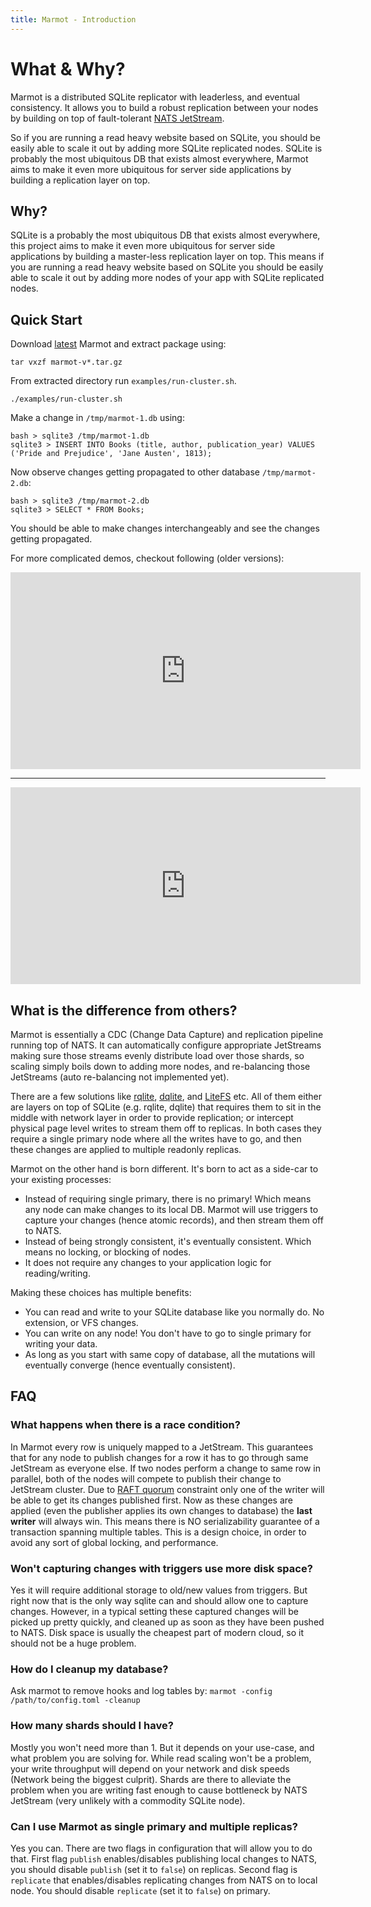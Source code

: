 ```yaml
---
title: Marmot - Introduction
---
```


# What & Why?

Marmot is a distributed SQLite replicator with leaderless, and eventual consistency. It allows you to build a robust replication
between your nodes by building on top of fault-tolerant [NATS JetStream](https://nats.io/).

So if you are running a read heavy website based on SQLite, you should be easily able to scale it out by adding more SQLite replicated nodes.
SQLite is probably the most ubiquitous DB that exists almost everywhere, Marmot aims to make it even more ubiquitous for server
side applications by building a replication layer on top.

## Why?

SQLite is a probably the most ubiquitous DB that exists almost everywhere, this project aims to make it even more ubiquitous for server
side applications by building a master-less replication layer on top. This means if you are running a read heavy website based on SQLite
you should be easily able to scale it out by adding more nodes of your app with SQLite replicated nodes.

## Quick Start

Download [latest](https://github.com/maxpert/marmot/releases/latest) Marmot and extract package using:

```
tar vxzf marmot-v*.tar.gz
```

From extracted directory run `examples/run-cluster.sh`. 

```
./examples/run-cluster.sh
```

Make a change in `/tmp/marmot-1.db` using:

```
bash > sqlite3 /tmp/marmot-1.db
sqlite3 > INSERT INTO Books (title, author, publication_year) VALUES ('Pride and Prejudice', 'Jane Austen', 1813);
```

Now observe changes getting propagated to other database `/tmp/marmot-2.db`:

```
bash > sqlite3 /tmp/marmot-2.db
sqlite3 > SELECT * FROM Books;
```

You should be able to make changes interchangeably and see the changes getting propagated.

For more complicated demos, checkout following (older versions):

<center>
    <iframe width="560" height="315" src="https://www.youtube.com/embed/GQ5x8pc9vuI" title="YouTube video player" frameborder="0" allow="accelerometer; autoplay; clipboard-write; encrypted-media; gyroscope; picture-in-picture" allowFullScreen></iframe>
    <hr />
    <iframe width="560" height="315" src="https://www.youtube.com/embed/QqZl61bJ9BA" title="YouTube video player" frameborder="0" allow="accelerometer; autoplay; clipboard-write; encrypted-media; gyroscope; picture-in-picture" allowFullScreen></iframe>
</center>

## What is the difference from others?

Marmot is essentially a CDC (Change Data Capture) and replication pipeline running top of NATS. It can automatically configure appropriate
JetStreams making sure those streams evenly distribute load over those shards, so scaling simply boils down to adding more nodes, and
re-balancing those JetStreams (auto re-balancing not implemented yet).

There are a few solutions like [rqlite](https://github.com/rqlite/rqlite), [dqlite](https://dqlite.io/), and
[LiteFS](https://github.com/superfly/litefs) etc. All of them either are layers on top of SQLite (e.g.
rqlite, dqlite) that requires them to sit in the middle with network layer in order to provide
replication; or intercept physical page level writes to stream them off to replicas. In both
cases they require a single primary node where all the writes have to go, and then these
changes are applied to multiple readonly replicas.

Marmot on the other hand is born different. It's born to act as a side-car to your existing processes:
 - Instead of requiring single primary, there is no primary! Which means any node can make changes to its local DB.
   Marmot will use triggers to capture your changes (hence atomic records), and then stream them off to NATS.
 - Instead of being strongly consistent, it's eventually consistent. Which means no locking, or blocking of nodes.
 - It does not require any changes to your application logic for reading/writing.

Making these choices has multiple benefits:

- You can read and write to your SQLite database like you normally do. No extension, or VFS changes.
- You can write on any node! You don't have to go to single primary for writing your data.
- As long as you start with same copy of database, all the mutations will eventually converge
  (hence eventually consistent).

## FAQ

### What happens when there is a race condition?

In Marmot every row is uniquely mapped to a JetStream. This guarantees that for any node to publish changes for a row it
has to go through same JetStream as everyone else. If two nodes perform a change to same row in parallel, both of the
nodes will compete to publish their change to JetStream cluster. Due to
[RAFT quorum](https://docs.nats.io/running-a-nats-service/configuration/clustering/jetstream_clustering#raft)
constraint only one of the writer will be able to get its changes published first. Now as these changes are applied
(even the publisher applies its own changes to database) the **last writer** will always win. This means there is
NO serializability guarantee of a transaction spanning multiple tables. This is a design choice, in order to avoid
any sort of global locking, and performance.

### Won't capturing changes with triggers use more disk space?

Yes it will require additional storage to old/new values from triggers. But right now that is the only way
sqlite can and should allow one to capture changes. However, in a typical setting these captured
changes will be picked up pretty quickly, and cleaned up as soon as they have been pushed to NATS.
Disk space is usually the cheapest part of modern cloud, so it should not be a huge problem.

### How do I cleanup my database?

Ask marmot to remove hooks and log tables by:
`marmot -config /path/to/config.toml -cleanup`

### How many shards should I have?

Mostly you won't need more than 1. But it depends on your use-case, and what problem you are solving for. While read
scaling won't be a problem, your write throughput will depend on your network and disk speeds (Network being
the biggest culprit). Shards are there to alleviate the problem when you are writing fast enough to cause
bottleneck by NATS JetStream (very unlikely with a commodity SQLite node).

### Can I use Marmot as single primary and multiple replicas?

Yes you can. There are two flags in configuration that will allow you to do that. First flag `publish`
enables/disables publishing local changes to NATS, you should disable `publish` (set it to `false`)
on replicas. Second flag is `replicate` that enables/disables replicating changes from NATS on to
local node. You should disable `replicate` (set it to `false`) on primary.
